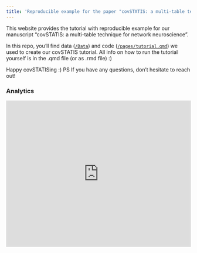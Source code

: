 ```yaml
---
title: 'Reproducible example for the paper "covSTATIS: a multi-table technique for network neuroscience"'
---
```


This website provides the tutorial with reproducible example for our manuscript "covSTATIS: a multi-table technique for network neuroscience". 

In this repo, you'll find data ([`/Data`](https://github.com/giuliabaracc/covSTATIS_netneuro/tree/main/Data)) and code ([`/pages/tutorial.qmd`](https://github.com/giuliabaracc/covSTATIS_netneuro/tree/main/pages/tutorial.qmd)) we used to create our covSTATIS tutorial. All info on how to run the tutorial yourself is in the .qmd file (or as .rmd file) :)

Happy covSTATISing :)
PS If you have any questions, don't hesitate to reach out!

### Analytics

<iframe width="100%" height="400" src="https://lookerstudio.google.com/embed/reporting/1ec6b33e-a1bd-4f2c-896d-25f4cd05fbc4/page/dhjBE" frameborder="0" style="border:0" allowfullscreen sandbox="allow-storage-access-by-user-activation allow-scripts allow-same-origin allow-popups allow-popups-to-escape-sandbox" frameborder="0" style="border:0" allowfullscreen></iframe>
